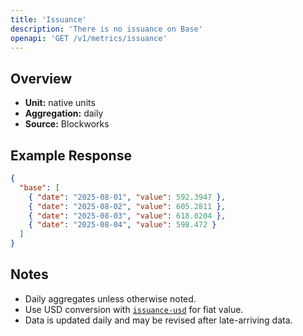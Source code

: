 ```yaml
---
title: 'Issuance'
description: 'There is no issuance on Base'
openapi: 'GET /v1/metrics/issuance'
---
```


## Overview

- **Unit:** native units
- **Aggregation:** daily
- **Source:** Blockworks



## Example Response

```json
{
  "base": [
    { "date": "2025-08-01", "value": 592.3947 },
    { "date": "2025-08-02", "value": 605.2811 },
    { "date": "2025-08-03", "value": 618.0204 },
    { "date": "2025-08-04", "value": 598.472 }
  ]
}
```

## Notes
- Daily aggregates unless otherwise noted.
- Use USD conversion with [`issuance-usd`](/api-reference/metrics/base/issuance-usd) for fiat value.
- Data is updated daily and may be revised after late-arriving data.
